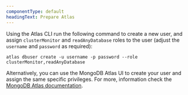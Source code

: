 ```yaml
---
componentType: default
headingText: Prepare Atlas 
---
```


Using the Atlas CLI run the following command to create a new user, and assign `clusterMonitor` and `readAnyDatabase` roles to the user (adjust the `username` and `password` as required):

```shell
atlas dbuser create -u username -p password --role clusterMonitor,readAnyDatabase
```

Alternatively, you can use the MongoDB Atlas UI to create your user and assign the same specific privileges. For more, information check the [MongoDB Atlas documentation](https://www.mongodb.com/docs/atlas/security-add-mongodb-users/#add-database-users).
